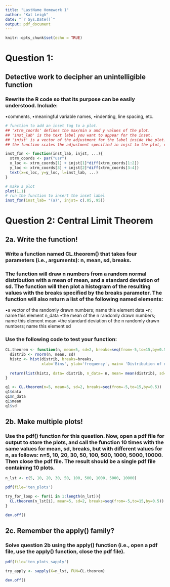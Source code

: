 ```yaml
---
title: "LastName Homework 1"
author: "Kat Leigh"
date: "`r Sys.Date()`"
output: pdf_document
---
```


```r
knitr::opts_chunk$set(echo = TRUE)
```

# Question 1:
## Detective work to decipher an unintelligible function

### Rewrite the R code so that its purpose can be easily understood. Include:
  •comments,
  •meaningful variable names,
  •indenting, line spacing, etc.

```r
# function to add an inset tag to a plot.
## 'xtrm_coords' defines the max/min x and y values of the plot.
## 'inst_lab' is the text label you want to appear for the inset.
## 'injst' is a vector of the adjustment for the label inside the plot. The first item shifts the label to the right from the y axis, while the second item shifts the label up from the x axis.
## the function scales the adjustment specified in injst to the plot, creating the two variables 'x_loc' and 'y_loc' which specify the x and y coordinates, respectively, for the inset to appear.

inst_fxn <- function(inst_lab, injst, ...){
  xtrm_coords <- par("usr")
  x_loc <- xtrm_coords[1] + injst[1]*diff(xtrm_coords[1:2])
  y_loc <- xtrm_coords[3] + injst[2]*diff(xtrm_coords[3:4])
  text(x=x_loc, y=y_loc, l=inst_lab, ...)
}

# make a plot
plot(1,1)
# run the function to insert the inset label
inst_fxn(inst_lab= "(a)", injst= c(.05,.95))
```
# Question 2: Central Limit Theorem
## 2a. Write the function!
### Write a function named CL.theorem() that takes four parameters (i.e., arguments): n, mean, sd, breaks.
### The function will draw n numbers from a random normal distribution with a mean of mean, and a standard deviation of sd. The function will then plot a histogram of the resulting values with the breaks specified by the breaks parameter. The function will also return a list of the following named elements:
•a vector of the randomly drawn numbers; name this element data
•n; name this element n_data
•the mean of the n randomly drawn numbers; name this element mean
•the standard deviation of the n randomly drawn numbers; name this element sd

### Use the following code to test your function:

```r
CL.theorem <- function(n, mean=5, sd=2, breaks=seq(from=-5,to=15,by=0.5)){
  distrib <- rnorm(n, mean, sd)
  histz <- hist(distrib, breaks=breaks,
                xlab='Bins', ylab='frequency', main= 'Distribution of data')
  
  return(list(histz, data= distrib, n_data= n, mean= mean(distrib), sd= sd(distrib)))
}

q1 <- CL.theorem(n=5, mean=5, sd=2, breaks=seq(from=-5,to=15,by=0.5))
q1$data
q1$n_data
q1$mean
q1$sd

```
## 2b. Make multiple plots!
### Use the pdf() function for this question. Now, open a pdf file for output to store the plots, and call the function 10 times with the same values for mean, sd, breaks, but with different values for n, as follows: n=5, 10, 20, 30, 50, 100, 500, 1000, 5000, 10000. Then close the pdf file. The result should be a single pdf file containing 10 plots.

```r
n_lst <- c(5, 10, 20, 30, 50, 100, 500, 1000, 5000, 10000)

pdf(file='ten_plots')

try_for_loop <- for(i in 1:length(n_lst)){
  CL.theorem(n_lst[i], mean=5, sd=2, breaks=seq(from=-5,to=15,by=0.5))
}

dev.off()
```

## 2c. Remember the apply() family?
### Solve question 2b using the apply() function (i.e., open a pdf file, use the apply() function, close the pdf file).

```r
pdf(file='ten_plots_sapply')

try_apply <- sapply(X=n_lst, FUN=CL.theorem)

dev.off()

```

